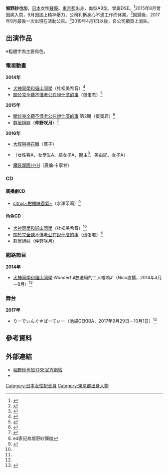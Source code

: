 {{配音員
|名字= 堀野紗也加
|圖像= 
|尺寸= 
|說明= 
|外文名= 堀野 紗也加（ほりの さやか）
|外文= ja
|英文名=
|本名=
|暱稱=
|配偶= 
|出生地= 
|出身地={{JPN}}[[東京都|東京都]]
|血型= AB型
|生年= 1994
|生月= 10
|生日= 27
|歿年= 
|歿月= 
|歿日= 
|所屬= 
|任職紀錄= 
|出道作= 杜松美希音（[[犬神同學和貓山同學|犬神同學和貓山同學]]）
|代表作= 
|網站=
|其他= 
}}
{{Japanese|japanese=堀野 紗也加|kana=ほりの さやか|romaji=Horino Sayaka}}
'''堀野紗也加'''{{BD|1994年|10月27日|catIdx=Horino Sayaka}}，[[日本|日本]]女性[[聲優|聲優]]。[[東京都|東京都]]出身，血型AB型。曾屬DSE。<ref name=gfjs>{{Cite web|publisher=DSE|title=藝人·堀野紗也加|url=http://ds-e.co.jp/?p=25|accessdate=2015年7月11日|archive-date=2014年11月30日|archive-url=https://archive.today/20141130122922/http://ds-e.co.jp/?p=25|dead-url=no}}</ref>2015年8月曾因病入院，9月因加上精神壓力，公司判斷身心不適工作而休業。<ref>{{Cite web|publisher=DSE|script-title=ja:堀野紗也加、休業のお知らせ|url=http://ds-e.co.jp/2015/09/22/%E5%A0%80%E9%87%8E%E7%B4%97%E4%B9%9F%E5%8A%A0%E3%80%81%E4%BC%91%E6%A5%AD%E3%81%AE%E3%81%8A%E7%9F%A5%E3%82%89%E3%81%9B/|accessdate=2020年5月11日|archive-date=2020年5月10日|archive-url=https://web.archive.org/web/20200510181053/http://ds-e.co.jp/2015/09/22/%E5%A0%80%E9%87%8E%E7%B4%97%E4%B9%9F%E5%8A%A0%E3%80%81%E4%BC%91%E6%A5%AD%E3%81%AE%E3%81%8A%E7%9F%A5%E3%82%89%E3%81%9B/|dead-url=no}}</ref>回歸後，2017年9月最後一次出現在活動公告。<ref>{{Cite web|publisher=DSE|script-title=ja:9/29~10/1「Dreamcreatin presents りーでぃんぐ☆ぱーてぃー」に小林侑平、園友大翔、長谷川和也、浅羽美花、中馬真弥、堀野紗也加が出演！|url=http://ds-e.co.jp/2017/09/08/929101%e3%80%8cdreamcreatin-presents-%e3%82%8a%e3%83%bc%e3%81%a7%e3%81%83%e3%82%93%e3%81%90%e2%98%86%e3%81%b1%e3%83%bc%e3%81%a6%e3%81%83%e3%83%bc%e3%80%8d%e3%81%ab%e5%b0%8f%e6%9e%97%e4%be%91/|accessdate=2020年5月11日|archive-date=2020年5月10日|archive-url=https://web.archive.org/web/20200510181019/http://ds-e.co.jp/2017/09/08/929101%e3%80%8cdreamcreatin-presents-%e3%82%8a%e3%83%bc%e3%81%a7%e3%81%83%e3%82%93%e3%81%90%e2%98%86%e3%81%b1%e3%83%bc%e3%81%a6%e3%81%83%e3%83%bc%e3%80%8d%e3%81%ab%e5%b0%8f%e6%9e%97%e4%be%91/|dead-url=no}}</ref>2019年4月1日以後，自公司網頁上消失。

==出演作品==
※粗體字為主要角色。
===電視動畫===
'''2014年'''
*[[犬神同學和貓山同學|犬神同學和貓山同學]]（杜松美希音）<ref>{{Cite web|publisher=DreamCreation|url=http://dreamcreation.co.jp/inuneko/staff_cast.html|title=Staff・Cast 犬神同學和貓山同學官方網站|accessdate=2015年7月11日|language=ja|archive-date=2017年10月13日|archive-url=https://web.archive.org/web/20171013073937/http://www.dreamcreation.co.jp/inuneko/staff_cast.html|dead-url=no}}</ref>
*[[關於完全聽不懂老公在說什麼的事|關於完全聽不懂老公在說什麼的事]]（蛋蛋君）<ref>{{Cite web|publisher=DreamCreation|url=http://dreamcreation.co.jp/danna/staff_cast.html|title=Staff・Cast 關於完全聽不懂老公在說什麼的事|accessdate=2015年7月11日|language=ja|archive-date=2017年8月10日|archive-url=https://web.archive.org/web/20170810160549/http://www.dreamcreation.co.jp/danna/staff_cast.html|dead-url=no}}</ref>
'''2015年'''
*[[關於完全聽不懂老公在說什麼的事|關於完全聽不懂老公在說什麼的事]] 第2期（蛋蛋君）<ref>{{Cite web|publisher=Animate.tv|url=http://www.animate.tv/news/details.php?id=1425267697|title=關於完全聽不懂老公在說什麼的事 第2期播放、發佈的日時已定！|accessdate=2015年7月11日|language=ja|archive-url=https://web.archive.org/web/20150923222231/http://www.animate.tv/news/details.php?id=1425267697|archive-date=2015年9月23日|dead-url=yes}}</ref>
*[[群居姐妹|群居姐妹]]（'''仲野咲月'''）<ref>{{Cite web|publisher=DreamCreation|title=「群居姐妹」官方網站|url=http://www.dreamcreation.co.jp/danchigai/|accessdate=2015年7月11日|language=ja|archive-date=2015年3月17日|archive-url=https://web.archive.org/web/20150317124700/http://www.dreamcreation.co.jp/danchigai/|dead-url=no}}</ref>
'''2016年'''
*[[大叔與棉花糖|大叔與棉花糖]]（廣子）
*{{tsl|ja|腐男子高校生活|腐男子的高校生活}}（女性客A、女學生A、腐女子A、圈主<ref>ed表記為堀野紗彌加</ref>、美由紀、女子A）
*[[魔裝學園H×H|魔裝學園H×H]]（夏倫·卡寧甘）

=== CD ===
==== 廣播劇CD ====
*[[citrus~柑橘味香氣~|citrus~柑橘味香氣~]]（水澤茉莉）<ref>{{Cite news|publisher=natalie|title=竹達彩奈、津田美波等 描繪姐妹戀的百合漫畫「citrus」特装版廣播劇CD|url=http://natalie.mu/comic/news/147565|accessdate=2016年8月22日|date=2015年5月18日|language=ja|archive-date=2017年11月17日|archive-url=https://web.archive.org/web/20171117175144/http://natalie.mu/comic/news/147565|dead-url=no}}</ref>
==== 角色CD ====
*[[犬神同學和貓山同學|犬神同學和貓山同學]]（杜松美希音）<ref name=gfjs></ref>
*[[關於完全聽不懂老公在說什麼的事|關於完全聽不懂老公在說什麼的事]]（蛋蛋君）<ref name=gfjs></ref>
*[[群居姐妹|群居姐妹]]（仲野咲月）
===網路節目===
'''2014年'''
*[[犬神同學和貓山同學|犬神同學和貓山同學]] Wonderful放送局的二人喵嗚♪（Nico直播，2014年4月－8月）<ref name=gfjs></ref>

===舞台===
'''2017年'''
*りーでぃんぐ☆ぱーてぃー（池袋GEKIBA，2017年9月29日－10月1日）<ref>{{Cite web|publisher=CoRich|title=りーでぃんぐ☆ぱーてぃー|url=http://stage.corich.jp/stage/85989|accessdate=2018年3月7日|date=2017年9月20日|language=ja|archive-date=2020年6月16日|archive-url=https://web.archive.org/web/20200616145247/https://stage.corich.jp/stage/85989|dead-url=no}}</ref>

==參考資料==
{{reflist}}

==外部連結==
* [http://ds-e.co.jp/?p=25 堀野紗也加·DSE官方網站] {{Webarchive|url=https://archive.today/20141130122922/http://ds-e.co.jp/?p=25 |date=2014-11-30 }}
* {{Twitter|sayaka_horino}}{{dead link|date=2021-01-08T13:54:58+00:00}}

{{DEFAULTSORT:Horino, Sayaka}}
[[Category:日本女性配音員|Category:日本女性配音員]]
[[Category:東京都出身人物|Category:東京都出身人物]]